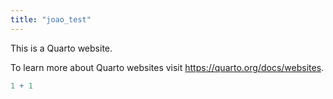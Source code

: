 ```yaml
---
title: "joao_test"
---
```


This is a Quarto website.

To learn more about Quarto websites visit <https://quarto.org/docs/websites>.

```r
1 + 1
```
